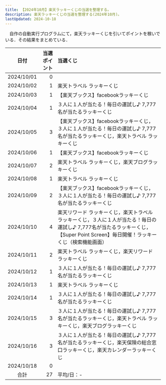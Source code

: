 ```yaml
---
title: 【2024年10月】楽天ラッキーくじの当選を整理する。
description: 楽天ラッキーくじの当選を整理する(2024年10月)。
lastUpdated: 2024-10-18
---
```


　自作の自動実行プログラムにて，楽天ラッキーくじを引いてポイントを稼いでいる．その結果をまとめている．
<LinkCard
  title="楽天ラッキーくじを完全自動でクリック！【楽天ポイ活ジャーニー】"
  description="note上で自動クリックプログラムを販売しています．"
  href="https://note.com/tomohikoseven/n/n416ade99ebed"
/>

| 日付 | 当選ポイント | 当選くじ |
| :---: | ---: | :--- |
| 2024/10/01 | 0 |  |
| 2024/10/02 | 1 | 楽天トラベル ラッキーくじ |
| 2024/10/03 | 1 | 【楽天ブックス】facebookラッキーくじ |
| 2024/10/04 | 1 | ３人に１人が当たる！毎日の運試し♪ 7,777名が当たるラッキーくじ  |
| 2024/10/05 | 3 | 【楽天ブックス】facebookラッキーくじ，３人に１人が当たる！毎日の運試し♪ 7,777名が当たるラッキーくじ，楽天トラベル ラッキーくじ  |
| 2024/10/06 | 1 | 【楽天ブックス】facebookラッキーくじ |
| 2024/10/07 | 2 | 楽天トラベル ラッキーくじ，楽天ブログラッキーくじ |
| 2024/10/08 | 1 | 楽天トラベル ラッキーくじ |
| 2024/10/09 | 2 | 【楽天ブックス】facebookラッキーくじ，３人に１人が当たる！毎日の運試し♪ 7,777名が当たるラッキーくじ |
| 2024/10/10 | 4 | 楽天リワード ラッキーくじ，楽天トラベル ラッキーくじ，３人に１人が当たる！毎日の運試し♪ 7,777名が当たるラッキーくじ，【Super Point Screen】毎日開催！ラッキーくじ（検索機能画面） |
| 2024/10/11 | 2 | 楽天トラベル ラッキーくじ，楽天リワード ラッキーくじ |
| 2024/10/12 | 1 | ３人に１人が当たる！毎日の運試し♪ 7,777名が当たるラッキーくじ  |
| 2024/10/13 | 1 | 楽天トラベル ラッキーくじ |
| 2024/10/14 | 1 | ３人に１人が当たる！毎日の運試し♪ 7,777名が当たるラッキーくじ |
| 2024/10/15 | 3 | ３人に１人が当たる！毎日の運試し♪ 7,777名が当たるラッキーくじ，楽天トラベル ラッキーくじ，楽天ブログラッキーくじ |
| 2024/10/16 | 3 | ３人に１人が当たる！毎日の運試し♪ 7,777名が当たるラッキーくじ，楽天保険の総合窓口ラッキーくじ，楽天カレンダーラッキーくじ |
| 2024/10/18 | 0 |  |
| 合計 | 27 | 平均/日：- |


